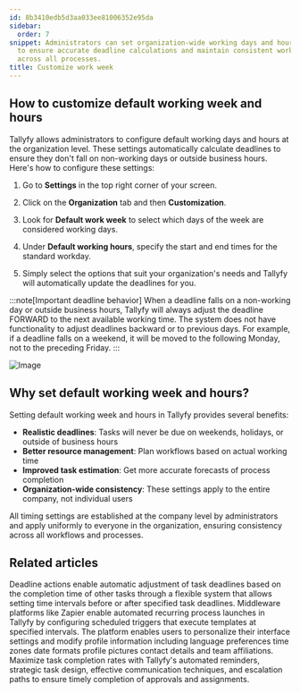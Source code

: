 ```yaml
---
id: 8b3410edb5d3aa033ee81006352e95da
sidebar:
  order: 7
snippet: Administrators can set organization-wide working days and hours in Tallyfy
  to ensure accurate deadline calculations and maintain consistent workflow timing
  across all processes.
title: Customize work week
---
```


## How to customize default working week and hours

Tallyfy allows administrators to configure default working days and hours at the organization level. These settings automatically calculate deadlines to ensure they don't fall on non-working days or outside business hours. Here's how to configure these settings:

1. Go to **Settings** in the top right corner of your screen.

2. Click on the **Organization** tab and then **Customization**.

3. Look for **Default work week** to select which days of the week are considered working days.

4. Under **Default working hours**, specify the start and end times for the standard workday.

5. Simply select the options that suit your organization's needs and Tallyfy will automatically update the deadlines for you.

:::note[Important deadline behavior]
When a deadline falls on a non-working day or outside business hours, Tallyfy will always adjust the deadline FORWARD to the next available working time. The system does not have functionality to adjust deadlines backward or to previous days. For example, if a deadline falls on a weekend, it will be moved to the following Monday, not to the preceding Friday.
:::

![Image](https://screenshots.tallyfy.com/tallyfy%2Fpro%2Fdesktop-light-change-workweek.png)

## Why set default working week and hours?

Setting default working week and hours in Tallyfy provides several benefits:

- **Realistic deadlines**: Tasks will never be due on weekends, holidays, or outside of business hours
- **Better resource management**: Plan workflows based on actual working time
- **Improved task estimation**: Get more accurate forecasts of process completion
- **Organization-wide consistency**: These settings apply to the entire company, not individual users

All timing settings are established at the company level by administrators and apply uniformly to everyone in the organization, ensuring consistency across all workflows and processes.


## Related articles
<CardGrid>
<LinkTitleCard header="<b>Actions > Automate deadline shifts on tasks</b>" href="/products/pro/documenting/templates/automations/actions/deadline-actions/" > Deadline actions enable automatic adjustment of task deadlines based on the completion time of other tasks through a flexible system that allows setting time intervals before or after specified task deadlines. </LinkTitleCard>
<LinkTitleCard header="<b>Launching > Automatically schedule a process</b>" href="/products/pro/launching/how-can-i-schedule-a-process-in-tallyfy-using-middleware/" > Middleware platforms like Zapier enable automated recurring process launches in Tallyfy by configuring scheduled triggers that execute templates at specified intervals. </LinkTitleCard>
<LinkTitleCard header="<b>Personal Settings > Personalization settings</b>" href="/products/pro/settings/personal-settings/personalization-settings/" > The platform enables users to personalize their interface settings and modify profile information including language preferences time zones date formats profile pictures contact details and team affiliations. </LinkTitleCard>
<LinkTitleCard header="<b>How To > Ensure everyone in your team completes an approval or task</b>" href="/products/pro/tutorials/how-to/ensure-task-completion/" > Maximize task completion rates with Tallyfy's automated reminders, strategic task design, effective communication techniques, and escalation paths to ensure timely completion of approvals and assignments. </LinkTitleCard>
</CardGrid>